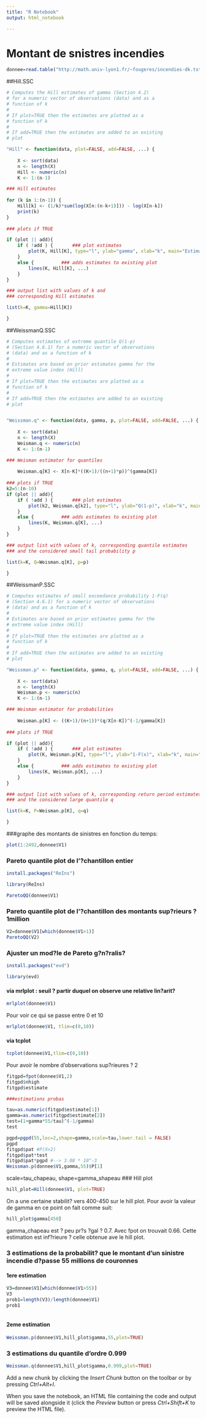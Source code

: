 ```yaml
---
title: "R Notebook"
output: html_notebook

---
```

# Montant de snistres incendies
```r
donnee=read.table("http://math.univ-lyon1.fr/~fougeres/incendies-dk.txt")
```

##Hill.SSC
```r
# Computes the Hill estimates of gamma (Section 4.2) 
# for a numeric vector of observations (data) and as a
# function of k
#
# If plot=TRUE then the estimates are plotted as a
# function of k
#
# If add=TRUE then the estimates are added to an existing
# plot

"Hill" <- function(data, plot=FALSE, add=FALSE, ...) {
	
	X <- sort(data)
	n <- length(X)
	Hill <- numeric(n)
	K <- 1:(n-1)

### Hill estimates
	
for (k in 1:(n-1)) {
	Hill[k] <- (1/k)*sum(log(X[n:(n-k+1)])) - log(X[n-k])
	print(k)
}
	
### plots if TRUE

if (plot || add){
	if ( !add ) {   	### plot estimates
		plot(K, Hill[K], type="l", ylab="gamma", xlab="k", main="Estimates of extreme value index", ...)
	}
	else { 			### adds estimates to existing plot
		lines(K, Hill[K], ...)
	}
}

### output list with values of k and
### corresponding Hill estimates

list(k=K, gamma=Hill[K])

}
```

##WeissmanQ.SSC
```r
# Computes estimates of extreme quantile Q(1-p) 
# (Section 4.6.1) for a numeric vector of observations 
# (data) and as a function of k
#
# Estimates are based on prior estimates gamma for the
# extreme value index (Hill)
#
# If plot=TRUE then the estimates are plotted as a
# function of k
#
# If add=TRUE then the estimates are added to an existing
# plot


"Weissman.q" <- function(data, gamma, p, plot=FALSE, add=FALSE, ...) {
	
	X <- sort(data)
	n <- length(X)
	Weisman.q <- numeric(n)
	K <- 1:(n-1)

### Weisman estimator for quantiles
	
	Weisman.q[K] <- X[n-K]*((K+1)/((n+1)*p))^(gamma[K])
	
### plots if TRUE
k2=5:(n-10)
if (plot || add){
	if ( !add ) {   	### plot estimates
		plot(k2, Weisman.q[k2], type="l", ylab="Q(1-p)", xlab="k", main="Estimates of extreme quantile", ...)
	}
	else { 			### adds estimates to existing plot
		lines(K, Weisman.q[K], ...)
	}
}

### output list with values of k, corresponding quantile estimates 
### and the considered small tail probability p

list(k=K, Q=Weisman.q[K], p=p)

}
```

##WeissmanP.SSC
```r
# Computes estimates of small exceedance probability 1-F(q) 
# (Section 4.6.1) for a numeric vector of observations 
# (data) and as a function of k
#
# Estimates are based on prior estimates gamma for the
# extreme value index (Hill)
#
# If plot=TRUE then the estimates are plotted as a
# function of k
#
# If add=TRUE then the estimates are added to an existing
# plot

"Weissman.p" <- function(data, gamma, q, plot=FALSE, add=FALSE, ...) {
	
	X <- sort(data)
	n <- length(X)
	Weisman.p <- numeric(n)
	K <- 1:(n-1)

### Weisman estimator for probabilities
	
	Weisman.p[K] <- ((K+1)/(n+1))*(q/X[n-K])^(-1/gamma[K])
	
### plots if TRUE

if (plot || add){
	if ( !add ) {   	### plot estimates
		plot(K, Weisman.p[K], type="l", ylab="1-F(x)", xlab="k", main="Estimates of small exceedance probability", ...)
	}
	else { 			### adds estimates to existing plot
		lines(K, Weisman.p[K], ...)
	}
}

### output list with values of k, corresponding return period estimates 
### and the considered large quantile q

list(k=K, P=Weisman.p[K], q=q)

}
```

###graphe des montants de sinistres en fonction du temps:
```r
plot(1:2492,donnee$V1)
```

### Pareto quantile plot de l'?chantillon entier
```r
install.packages("ReIns")
```
```r
library(ReIns)
```
```r
ParetoQQ(donnee$V1)
```

### Pareto quantile plot de l'?chantillon des montants sup?rieurs ? 1million
```r
V2=donnee$V1[which(donnee$V1>1)]
ParetoQQ(V2)
```

### Ajuster un mod?le de Pareto g?n?ralis?
```r
install.packages("evd")
```

```r
library(evd)
```
#### via mrlplot : seuil ? partir duquel on observe une relative lin?arit?
```r
mrlplot(donnee$V1)
```
Pour voir ce qui se passe entre 0 et 10
```r
mrlplot(donnee$V1, tlim=c(0,10))
```


#### via tcplot
```r
tcplot(donnee$V1,tlim=c(0,10))
```

Pour avoir le nombre d'observations sup?rieures ? 2
```r
fitgpd=fpot(donnee$V1,2)
fitgpd$nhigh
fitgpd$estimate

###estimations probas

tau=as.numeric(fitgpd$estimate[1])
gamma=as.numeric(fitgpd$estimate[2])
test=(1+gamma*55/tau)^(-1/gamma)
test

pgpd=pgpd(55,loc=2,shape=gamma,scale=tau,lower.tail = FALSE)
pgpd
fitgpd$pat #P(X>2)
fitgpd$pat*test
fitgpd$pat*pgpd #--> 3.08 * 10^-3
Weissman.p(donnee$V1,gamma,55)$P[1]


```
scale=tau_chapeau, shape=gamma_shapeau
### Hill plot
```r
hill_plot=Hill(donnee$V1, plot=TRUE)
```

On a une certaine stabilit? vers 400-450 sur le hill plot. Pour avoir la valeur de gamma en ce point on fait comme suit:
```r
hill_plot$gamma[450]
```
gamma_chapeau est ? peu pr?s ?gal ? 0.7.
Avec fpot on trouvait 0.66. Cette estimation est inf?rieure ? celle obtenue ave le hill plot.

### 3 estimations de la probabilit? que le montant d'un sinistre incendie d?passe 55 millions de couronnes

#### 1ere estimation 
```r
V3=donnee$V1[which(donnee$V1>55)]
V3
prob1=length(V3)/length(donnee$V1)
prob1



```

#### 2eme estimation
```r
Weissman.p(donnee$V1,hill_plot$gamma,55,plot=TRUE)
```


### 3 estimations du quantile d'ordre 0.999
```r
Weissman.q(donnee$V1,hill_plot$gamma,0.999,plot=TRUE)
```


Add a new chunk by clicking the *Insert Chunk* button on the toolbar or by pressing *Ctrl+Alt+I*.

When you save the notebook, an HTML file containing the code and output will be saved alongside it (click the *Preview* button or press *Ctrl+Shift+K* to preview the HTML file).
